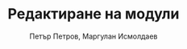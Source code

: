 ---
id: module-redaction
title: Редактиране на модули
author: Петър Петров, Маргулан Исмолдаев
description: 'Как да редактирате модули при наличието на правописни, граматични и фактологични грешки'
---